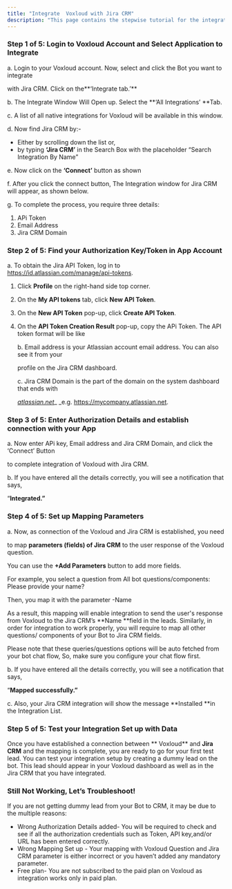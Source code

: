```yaml
---
title: "Integrate  Voxloud with Jira CRM"
description: "This page contains the stepwise tutorial for the integration with  Voxloud"
---
```


### **Step 1 of 5: Login to  Voxloud Account and Select Application to Integrate**

a. Login to your  Voxloud account. Now, select and click the Bot you want to integrate

with Jira CRM. Click on the**‘Integrate tab.’** 

b. The Integrate Window Will Open up. Select the **‘All Integrations’ **Tab.

c. A list of all native integrations for  Voxloud will be available in this window.

d. Now find Jira CRM by:-

- Either by scrolling down the list or,
- by typing **‘Jira CRM’** in the Search Box with the placeholder “Search Integration By Name”

e. Now click on the **‘Connect’** button as shown

f. After you click the connect button, The Integration window for Jira CRM will appear, as shown below.

g. To complete the process, you require three details:

1. APi Token
2. Email Address
3. Jira CRM Domain

### **Step 2 of 5: Find your Authorization Key/Token in App Account**

a. To obtain the Jira API Token, log in to https://id.atlassian.com/manage/api-tokens.

1. Click  **Profile** on the right-hand side top corner.
2. On the **My API tokens** tab, click **New API Token**.
3. On the **New API Token** pop-up, click **Create API Token**.
4. On the **API Token Creation Result** pop-up, copy the APi Token. The API token format will be like

   b. Email address is your Atlassian account email address. You can also see it from your

   profile on the Jira CRM dashboard.

   c. Jira CRM Domain is the part of the domain on the system dashboard that ends with

   [_atlassian.net_](http://atlassian.net)_ _e.g. https://mycompany.atlassian.net.

### **Step 3 of 5: Enter Authorization Details and establish connection with your App**

a. Now enter APi key, Email address and Jira CRM Domain, and click the ‘Connect’ Button

to complete integration of  Voxloud with Jira CRM.

b. If you have entered all the details correctly, you will see a notification that says,

“**Integrated.”**

### **Step 4 of 5: Set up Mapping Parameters**

a. Now, as connection of the  Voxloud and Jira CRM is established, you need

to map **parameters (fields) of Jira CRM** to the user response of the  Voxloud question.

You can use the **\+Add Parameters** button to add more fields.

For example, you select a question from All bot questions/components: Please provide your name?

Then, you map it with the parameter -Name

As a result, this mapping will enable integration to send the user's response from  Voxloud to the Jira CRM’s **Name **field in the leads. Similarly, in order for integration to work properly, you will require to map all other questions/ components of your Bot to Jira CRM fields.

Please note that these queries/questions options will be auto fetched from your bot chat flow, So, make sure you configure your chat flow first.

b. If you have entered all the details correctly, you will see a notification that says,

“**Mapped successfully.”**

c. Also, your Jira CRM integration will show the message **Installed **in the Integration List.

### **Step 5 of 5: Test your Integration Set up with Data**

Once you have established a connection between ** Voxloud** and **Jira CRM** and the mapping is complete, you are ready to go for your first test lead. You can test your integration setup by creating a dummy lead on the bot. This lead should appear in your  Voxloud dashboard as well as in the Jira CRM that you have integrated.

### **Still Not Working, Let’s Troubleshoot\!**

If you are not getting dummy lead from your Bot to CRM, it may be due to the multiple reasons:

- Wrong Authorization Details added- You will be required to check and see if all the authorization credentials such as Token, API key,and/or URL has been entered correctly.
- Wrong Mapping Set up - Your mapping with  Voxloud Question and Jira CRM parameter is either incorrect or you haven’t added any mandatory parameter.
- Free plan- You are not subscribed to the paid plan on  Voxloud as integration works only in paid plan.

 